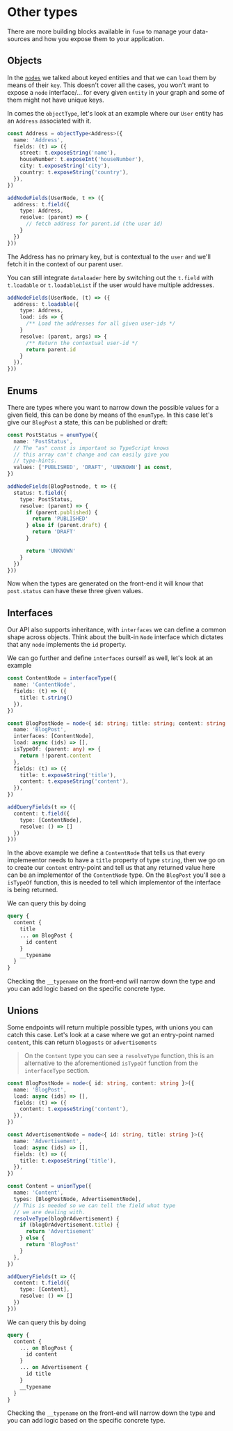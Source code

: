 # Other types

There are more building blocks available in `fuse` to manage your data-sources and how
you expose them to your application.

## Objects

In the [`nodes`](./nodes.mdx) we talked about keyed entities and that we can `load` them
by means of their `key`. This doesn't cover all the cases, you won't want to expose a `node`
interface/... for every given `entity` in your graph and some of them might not have unique
keys.

In comes the `objectType`, let's look at an example where our `User` entity has an
`Address` associated with it.

```ts
const Address = objectType<Address>({
  name: 'Address',
  fields: (t) => ({
    street: t.exposeString('name'),
    houseNumber: t.exposeInt('houseNumber'),
    city: t.exposeString('city'),
    country: t.exposeString('country'),
  }),
})

addNodeFields(UserNode, t => ({
  address: t.field({
    type: Address,
    resolve: (parent) => {
      // fetch address for parent.id (the user id)
    }
  })
}))
```

The Address has no primary key, but is contextual to the `user` and
we'll fetch it in the context of our parent user.

You can still integrate `dataloader` here by switching out the
`t.field` with `t.loadable` or `t.loadableList` if the user would
have multiple addresses.

```ts
addNodeFields(UserNode, (t) => ({
  address: t.loadable({
    type: Address,
    load: ids => {
      /** Load the addresses for all given user-ids */
    }
    resolve: (parent, args) => {
      /** Return the contextual user-id */
      return parent.id
    }
  }),
}))
```

## Enums

There are types where you want to narrow down the possible values for a
given field, this can be done by means of the `enumType`. In this case
let's give our `BlogPost` a state, this can be published or draft:

```ts
const PostStatus = enumType({
  name: 'PostStatus',
  // The "as" const is important so TypeScript knows
  // this array can't change and can easily give you
  // type-hints.
  values: ['PUBLISHED', 'DRAFT', 'UNKNOWN'] as const,
})

addNodeFields(BlogPostnode, t => ({
  status: t.field({
    type: PostStatus,
    resolve: (parent) => {
      if (parent.published) {
        return 'PUBLISHED'
      } else if (parent.draft) {
        return 'DRAFT'
      }

      return 'UNKNOWN'
    }
  })
}))
```

Now when the types are generated on the front-end it will know
that `post.status` can have these three given values.

## Interfaces

Our API also supports inheritance, with `interfaces` we can define
a common shape across objects. Think about the built-in `Node` interface
which dictates that any `node` implements the `id` property.

We can go further and define `interfaces` ourself as well, let's look
at an example

```ts
const ContentNode = interfaceType({
  name: 'ContentNode',
  fields: (t) => ({
    title: t.string()
  }),
})

const BlogPostNode = node<{ id: string; title: string; content: string }>({
  name: 'BlogPost',
  interfaces: [ContentNode],
  load: async (ids) => [],
  isTypeOf: (parent: any) => {
    return !!parent.content
  },
  fields: (t) => ({
    title: t.exposeString('title'),
    content: t.exposeString('content'),
  }),
})

addQueryFields(t => ({
  content: t.field({
    type: [ContentNode],
    resolve: () => []
  })
}))
```

In the above example we define a `ContentNode` that tells us that every implemeentor
needs to have a `title` property of type `string`, then we go on to create our `content`
entry-point and tell us that any returned value here can be an implementor of the
`ContentNode` type. On the `BlogPost` you'll see a `isTypeOf` function, this is needed
to tell which implementor of the interface is being returned.

We can query this by doing

```graphql
query {
  content {
    title
    ... on BlogPost {
      id content
    }
    __typename
  }
}
```

Checking the `__typename` on the front-end will narrow down the type and you can
add logic based on the specific concrete type.

## Unions

Some endpoints will return multiple possible types, with unions you can
catch this case. Let's look at a case where we got an entry-point named
`content`, this can return `blogposts` or `advertisements`

> On the `Content` type you can see a `resolveType` function, this is an
> alternative to the aforementioned `isTypeOf` function from the
> `interfaceType` section.

```ts
const BlogPostNode = node<{ id: string, content: string }>({
  name: 'BlogPost',
  load: async (ids) => [],
  fields: (t) => ({
    content: t.exposeString('content'),
  }),
})

const AdvertisementNode = node<{ id: string, title: string }>({
  name: 'Advertisement',
  load: async (ids) => [],
  fields: (t) => ({
    title: t.exposeString('title'),
  }),
})

const Content = unionType({
  name: 'Content',
  types: [BlogPostNode, AdvertisementNode],
  // This is needed so we can tell the field what type
  // we are dealing with.
  resolveType(blogOrAdvertisement) {
    if (blogOrAdvertisement.title) {
      return 'Advertisement'
    } else {
      return 'BlogPost'
    }
  },
})

addQueryFields(t => ({
  content: t.field({
    type: [Content],
    resolve: () => []
  })
}))
```

We can query this by doing

```graphql
query {
  content {
    ... on BlogPost {
      id content
    }
    ... on Advertisement {
      id title
    }
    __typename
  }
}
```

Checking the `__typename` on the front-end will narrow down the type and you can
add logic based on the specific concrete type.
